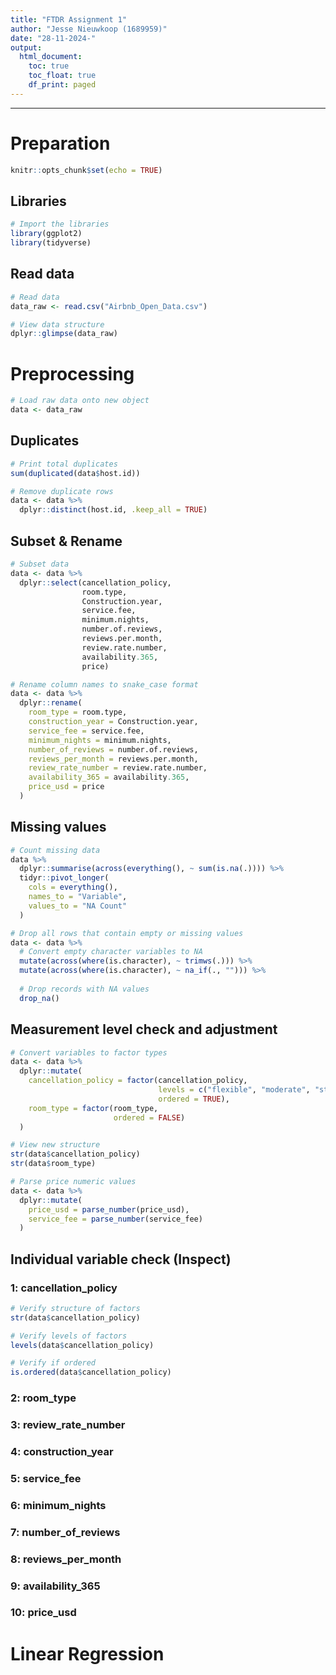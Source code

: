 ```yaml
---
title: "FTDR Assignment 1"
author: "Jesse Nieuwkoop (1689959)"
date: "28-11-2024-"
output:
  html_document:
    toc: true
    toc_float: true
    df_print: paged
---
```


---

# Preparation

```r
knitr::opts_chunk$set(echo = TRUE)
```

## Libraries

```r
# Import the libraries
library(ggplot2)
library(tidyverse)
```

## Read data

```r
# Read data
data_raw <- read.csv("Airbnb_Open_Data.csv")

# View data structure
dplyr::glimpse(data_raw)
```

# Preprocessing

```r
# Load raw data onto new object
data <- data_raw
```

## Duplicates

```r
# Print total duplicates
sum(duplicated(data$host.id))

# Remove duplicate rows 
data <- data %>% 
  dplyr::distinct(host.id, .keep_all = TRUE)
```

## Subset & Rename

```r
# Subset data
data <- data %>%
  dplyr::select(cancellation_policy,
                room.type,
                Construction.year,
                service.fee,
                minimum.nights,
                number.of.reviews,
                reviews.per.month,
                review.rate.number,
                availability.365,
                price)

# Rename column names to snake_case format
data <- data %>%
  dplyr::rename(
    room_type = room.type,
    construction_year = Construction.year,
    service_fee = service.fee,
    minimum_nights = minimum.nights,
    number_of_reviews = number.of.reviews,
    reviews_per_month = reviews.per.month,
    review_rate_number = review.rate.number,
    availability_365 = availability.365,
    price_usd = price
  )
```

## Missing values

```r
# Count missing data
data %>%
  dplyr::summarise(across(everything(), ~ sum(is.na(.)))) %>%
  tidyr::pivot_longer(
    cols = everything(),
    names_to = "Variable",
    values_to = "NA Count"
  )
```

```r
# Drop all rows that contain empty or missing values
data <- data %>%
  # Convert empty character variables to NA
  mutate(across(where(is.character), ~ trimws(.))) %>%
  mutate(across(where(is.character), ~ na_if(., ""))) %>%
  
  # Drop records with NA values
  drop_na()
```

## Measurement level check and adjustment

```r
# Convert variables to factor types
data <- data %>%
  dplyr::mutate(
    cancellation_policy = factor(cancellation_policy, 
                                 levels = c("flexible", "moderate", "strict"),
                                 ordered = TRUE),
    room_type = factor(room_type,
                       ordered = FALSE)
  )

# View new structure
str(data$cancellation_policy)
str(data$room_type)
```

```r
# Parse price numeric values
data <- data %>%
  dplyr::mutate(
    price_usd = parse_number(price_usd),
    service_fee = parse_number(service_fee)
  )
```

## Individual variable check (Inspect)

### 1: cancellation_policy

```r
# Verify structure of factors
str(data$cancellation_policy)

# Verify levels of factors
levels(data$cancellation_policy)

# Verify if ordered
is.ordered(data$cancellation_policy)
```

### 2: room_type

### 3: review_rate_number

### 4: construction_year

### 5: service_fee

### 6: minimum_nights

### 7: number_of_reviews

### 8: reviews_per_month

### 9: availability_365

### 10: price_usd

# Linear Regression

